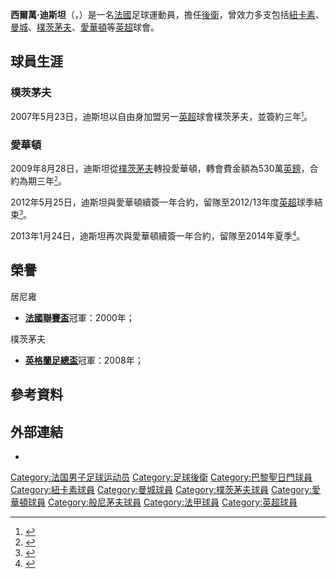 {{noteTA
|G1=EPL
|G2=足球
|G3=法甲
|T=zh-hans:西尔万·迪斯坦;zh-hk:西爾萬·迪斯坦;zh-tw:蕭凡·迪斯坦;
|1=zh-hans:西尔万;zh-hk:西爾萬;zh-tw:蕭凡;
|2=zh-hans:迪斯坦;zh-hk:迪斯坦;zh-tw:迪斯坦;
|3=zh-hans:格尼翁;zh-hk:居尼雍;zh-hant:格尼翁;
|4=zh-hans:图尔;zh-tw:都爾;zh-hk:杜亞斯;
}}
{{Infobox football biography
| playername     = 西尔万·迪斯坦<br />''Sylvain Distin''
| image           = Sylvain Distin 2012-04-14.jpg
| image_size      = 240
| caption         = 2012年[[英格蘭足總盃|英格蘭足總盃]]半決賽前的迪斯坦。
| fullname        = Sylvain Distin<ref name="PFA 1946–2005, p171">{{cite book|editor-first=Barry J.|editor-last=Hugman|title=The PFA Premier & Football League Players' Records 1946–2005|year=2005
| publisher=[[Queen_Anne_Press|Queen Anne Press]]|isbn=1-85291-665-6|page=171}}</ref>
| dateofbirth    = {{birth date and age|1977|12|6|df=y}}
| cityofbirth    = [[巴尼奧萊|巴尼奧萊]]
| countryofbirth = [[法國|法國]]
| height         = {{height|meters=1.93}}<ref>{{cite web|url=http://www.premierleague.com/page/PlayerProfile/0,,12306~19461,00.html|title=Premier League Player Profile|accessdate=9 April 2011|publisher=Premier League|archive-date=2010-10-31|archive-url=https://web.archive.org/web/20101031012735/http://www.premierleague.com/page/PlayerProfile/0%2C%2C12306~19461%2C00.html|dead-url=no}}</ref>
| position       = [[中堅|中堅]]
| currentclub     = 
| clubnumber      =
| years1          = 1997–1998 | clubs1 = {{link-fr|圖爾旁茹埃足球俱樂部|Joué-les-Tours Football Club Touraine|圖爾旁茹埃}}                | caps1 = 32  | goals1 = 4
| years2          = 1998–1999 | clubs2 = [[图尔足球俱乐部|图尔]]                                  | caps2 = 26  | goals2 = 3
| years3          = 1999–2000 | clubs3 = {{link-fr|格尼翁足球俱樂部|Football Club de Gueugnon|居尼庸}}                            | caps3 = 32  | goals3 = 1
| years4          = 2000–2002 | clubs4 = [[巴黎圣日耳曼足球俱乐部|巴黎圣日耳曼]]    | caps4 = 28  | goals4 = 0
| years5          = 2001–2002 | clubs5 = → [[纽卡斯尔联足球俱乐部|纽卡斯尔联]] (借用) | caps5 = 28  | goals5 = 0
| years6          = 2002–2007 | clubs6 = [[曼彻斯特城足球俱乐部|曼城]]            | caps6 = 178 | goals6 = 5
| years7          = 2007–2009 | clubs7 = [[朴茨茅斯足球俱乐部|朴茨茅斯]]                      | caps7 = 77  | goals7 = 0
| years8          = 2009–2015 | clubs8 = [[埃弗顿足球俱乐部|埃弗顿]]                            | caps8 = 174 | goals8 = 2
| years9          = 2015–2016 | clubs9 = [[伯恩茅斯足球俱乐部|伯恩茅斯]]              | caps9 = 12  | goals9 = 0
| totalcaps = 587
| totalgoals = 15
| club-update    = 2015年7月1日
}}
'''西爾萬·迪斯坦'''（{{lang-fr|'''Sylvain Distin'''}}，{{bd|1977年|12月6日|catidx=Distin, Sylvain}}）是一名[[法國|法國]]足球運動員，擔任[[後衛_(足球)|後衛]]，曾效力多支包括[[紐卡素足球會|紐卡素]]、[[曼城足球俱乐部|曼城]]、[[樸茨茅夫足球會|樸茨茅夫]]、[[埃弗顿足球俱乐部|愛華頓]]等[[英超|英超]]球會。

==球員生涯==

===樸茨茅夫===
2007年5月23日，迪斯坦以自由身加盟另一[[英超|英超]]球會樸茨茅夫，並簽約三年<small><ref>{{cite news |language=en |url=http://news.bbc.co.uk/sport2/hi/football/teams/p/portsmouth/6683999.stm |title=Distin signs Portsmouth contract |publisher=''[[BBC_Sport|BBC Sport]]'' |date=2007-05-23 |accessdate=2013-02-23 |archive-date=2012-06-09 |archive-url=https://www.webcitation.org/68IUedWfZ?url=http://news.bbc.co.uk/sport2/hi/football/teams/p/portsmouth/6683999.stm |dead-url=no }}</ref></small>。

===愛華頓===
2009年8月28日，迪斯坦從[[樸茨茅夫足球會|樸茨茅夫]]轉投愛華頓，轉會費金額為530萬[[英鎊|英鎊]]，合約為期三年<small><ref>{{cite news |language=en |url=http://www.guardian.co.uk/football/2009/aug/28/sylvain-distin-joins-everton |title=Everton complete £5.3m signing of Sylvain Distin |publisher=''guardian.co.uk'' |date=2009-08-28 |accessdate=2013-02-23 |archive-date=2011-01-26 |archive-url=https://web.archive.org/web/20110126153805/http://www.guardian.co.uk/football/2009/aug/28/sylvain-distin-joins-everton |dead-url=no }}</ref></small>。

2012年5月25日，迪斯坦與愛華頓續簽一年合約，留隊至2012/13年度[[英超|英超]]球季結束<small><ref>{{cite news |language=en |url=http://www.evertonfc.com/news/archive/2012/05/25/new-deal-for-distin |title=New deal for Distin |publisher=''evertonfc.com'' |date=2012-05-25 |accessdate=2013-02-23 |archive-url=https://web.archive.org/web/20120628055105/http://www.evertonfc.com/news/archive/2012/05/25/new-deal-for-distin |archive-date=2012-06-28 |dead-url=yes }}</ref></small>。

2013年1月24日，迪斯坦再次與愛華頓續簽一年合約，留隊至2014年夏季<small><ref>{{cite news |language=en |url=http://www.bbc.co.uk/sport/0/football/21179602 |title=Sylvain Distin: Everton defender signs one-year contract |publisher=''[[BBC_Sport|BBC Sport]]'' |date=2013-01-24 |accessdate=2013-02-23 |archive-date=2013-10-17 |archive-url=https://web.archive.org/web/20131017185004/http://www.bbc.co.uk/sport/0/football/21179602 |dead-url=no }}</ref></small>。

==榮譽==
;居尼雍
*'''[[法國聯賽盃|法國聯賽盃]]'''冠軍：2000年；

;樸茨茅夫
*'''[[英格蘭足總盃|英格蘭足總盃]]'''冠軍：2008年；

==參考資料==
{{reflist}}

==外部連結==
*{{soccerbase|id=22745|name=迪斯甸}}

{{DEFAULTSORT:Distin, Sylvain}}
[[Category:法国男子足球运动员|Category:法国男子足球运动员]]
[[Category:足球後衛|Category:足球後衛]]
[[Category:巴黎聖日門球員|Category:巴黎聖日門球員]]
[[Category:紐卡素球員|Category:紐卡素球員]]
[[Category:曼城球員|Category:曼城球員]]
[[Category:樸茨茅夫球員|Category:樸茨茅夫球員]]
[[Category:愛華頓球員|Category:愛華頓球員]]
[[Category:般尼茅夫球員|Category:般尼茅夫球員]]
[[Category:法甲球員|Category:法甲球員]]
[[Category:英超球員|Category:英超球員]]